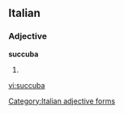 ==Italian==

===Adjective===
'''succuba''' {{f}}

# {{feminine of|[[succubo]]}}
[[Category:Italian adjective forms]]

[[vi:succuba]]